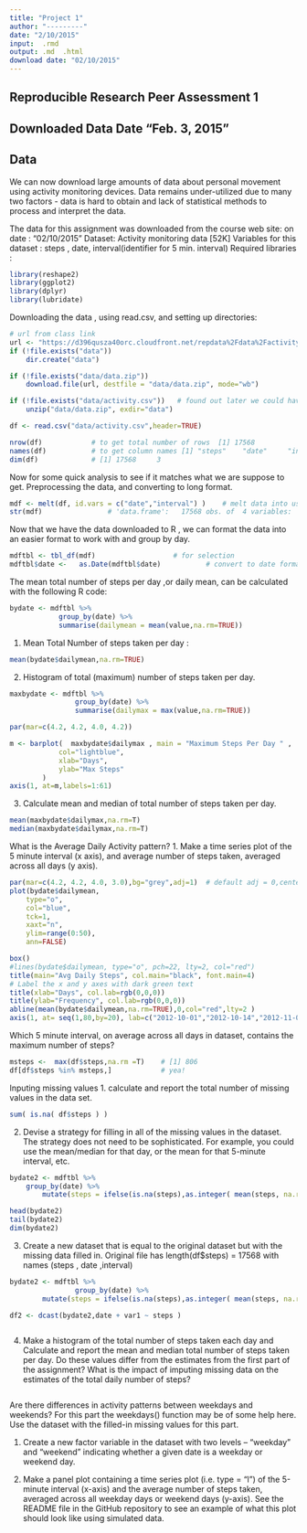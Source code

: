 ```yaml
---
title: "Project 1"
author: "---------"
date: "2/10/2015"
input:  .rmd
output: .md  .html 
download date: "02/10/2015"
---
```


## Reproducible Research Peer Assessment 1
## Downloaded Data Date "Feb. 3, 2015" 
## Data

We can now download large amounts of data about personal movement
using activity monitoring devices. Data remains under-utilized due to
many two factors - data is hard to obtain and lack of statistical methods
to process and interpret the data.


The data for this assignment was  downloaded from the course web site:
on date : "02/10/2015"
Dataset: Activity monitoring data [52K]
Variables for this dataset : steps , date, interval(identifier for 5 min. interval)
Required libraries  :

```r
library(reshape2)
library(ggplot2)   
library(dplyr)
library(lubridate)
```

Downloading the data , using read.csv, and setting up directories:
```r
# url from class link
url <- "https://d396qusza40orc.cloudfront.net/repdata%2Fdata%2Factivity.zip"
if (!file.exists("data")) 
    dir.create("data")

if (!file.exists("data/data.zip")) 
    download.file(url, destfile = "data/data.zip", mode="wb")     

if (!file.exists("data/activity.csv"))   # found out later we could have just cloned it ;)			 
    unzip("data/data.zip", exdir="data")

df <- read.csv("data/activity.csv",header=TRUE)
```


```r
nrow(df)			# to get total number of rows  [1] 17568
names(df)			# to get column names [1] "steps"    "date"     "interval"
dim(df)				# [1] 17568     3
```


Now for some quick analysis to see if it matches what we are suppose to get.
Preprocessing the  data, and converting to long format.
```r
mdf <- melt(df, id.vars = c("date","interval") )	# melt data into usable format 
str(mdf)				# 'data.frame':   17568 obs. of  4 variables:
```


Now that we have the data downloaded to R , we can format the data
into an easier format to work with and group by day.

```r
mdftbl <- tbl_df(mdf)      				# for selection
mdftbl$date <-   as.Date(mdftbl$date)  			# convert to date format
```

<!--   head(mdftbl)     --> 
<!--   date            interval variable value     --> 
<!--    2012-10-01        0     steps     NA       -->


The mean total number of steps per day ,or daily mean, can be calculated with the following R code:
```r
bydate <- mdftbl %>% 
       		group_by(date) %>%
       		summarise(dailymean = mean(value,na.rm=TRUE))
```


1. Mean Total Number of steps taken per day :
<!--  37.3826  removes all NaN's  -->
```r
mean(bydate$dailymean,na.rm=TRUE)     
```

2. Histogram of total (maximum) number of steps taken per day.

```r
maxbydate <- mdftbl %>%
                group_by(date) %>%
                summarise(dailymax = max(value,na.rm=TRUE))

par(mar=c(4.2, 4.2, 4.0, 4.2))

m <- barplot(  maxbydate$dailymax , main = "Maximum Steps Per Day " ,
            col="lightblue",
            xlab="Days",
            ylab="Max Steps"
        )
axis(1, at=m,labels=1:61)
```

3. Calculate mean and median of total number of steps taken per day.
```r
mean(maxbydate$dailymax,na.rm=T) 
median(maxbydate$dailymax,na.rm=T)
```

What is the Average Daily Activity pattern?
1. Make a time series plot of the 5 minute interval (x axis), and average number of steps taken, 
averaged across all days (y axis).
```r

par(mar=c(4.2, 4.2, 4.0, 3.0),bg="grey",adj=1)  # default adj = 0,center, 1 = right
plot(bydate$dailymean,
    type="o",
    col="blue",
    tck=1,
    xaxt="n",
    ylim=range(0:50),
    ann=FALSE)

box()
#lines(bydate$dailymean, type="o", pch=22, lty=2, col="red")
title(main="Avg Daily Steps", col.main="black", font.main=4)
# Label the x and y axes with dark green text
title(xlab="Days", col.lab=rgb(0,0,0))
title(ylab="Frequency", col.lab=rgb(0,0,0))
abline(mean(bydate$dailymean,na.rm=TRUE),0,col="red",lty=2 )
axis(1, at= seq(1,80,by=20), lab=c("2012-10-01","2012-10-14","2012-11-01","2012-11-30"))
```

Which 5 minute interval, on average across all days in dataset, 
contains the maximum number of steps?
```r
msteps <-  max(df$steps,na.rm =T)    # [1] 806
df[df$steps %in% msteps,]            # yea!
```


Inputing missing values
1. calculate and report the total number of missing values in the data set.
```r
sum( is.na( df$steps ) )   
```

2. Devise a strategy for filling in all of the missing values in the dataset. 
The strategy does not need to be sophisticated. For example, you could use the 
mean/median for that day, or the mean for that 5-minute interval, etc.
<!-- bydate <- mdftbl %>%                       -->
<!--           group_by(date) %>%               -->
<!--           summarise(dailymean = mean(value,na.rm=TRUE))  -->


```r

bydate2 <- mdftbl %>%
	group_by(date) %>%
        mutate(steps = ifelse(is.na(steps),as.integer( mean(steps, na.rm = T)),steps))

head(bydate2)
tail(bydate2)
dim(bydate2)
```


3. Create a new dataset that is equal to the original dataset but with the missing data filled in.
   Original file has length(df$steps) = 17568 with names (steps , date ,interval)
```r

bydate2 <- mdftbl %>%
                group_by(date) %>%
		mutate(steps = ifelse(is.na(steps),as.integer( mean(steps, na.rm = T)),steps))

df2 <- dcast(bydate2,date + var1 ~ steps )



```

4. Make a histogram of the total number of steps taken each day and Calculate and report the mean and median total number of steps taken per day. Do these values differ from the estimates from the first part of the assignment? What is the impact of imputing missing data on the estimates of the total daily number of steps?
```r

```

Are there differences in activity patterns between weekdays and weekends?
For this part the weekdays() function may be of some help here. Use the dataset with the filled-in missing values for this part.

1)  Create a new factor variable in the dataset with two levels – “weekday” and “weekend” indicating whether a given date is a weekday or weekend day.

2)  Make a panel plot containing a time series plot (i.e. type = "l") of the 5-minute interval (x-axis) and the average number of steps taken, averaged across all weekday days or weekend days (y-axis). See the README file in the GitHub repository to see an example of what this plot should look like using simulated data.
```r
```




